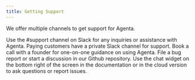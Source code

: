 ```yaml
---
title: Getting Support
---
```


We offer multiple channels to get support for Agenta. 

<CardGroup cols={2}>
  <Card
    title="Join our Slack"
    icon="slack"
    href="https://join.slack.com/t/agenta-hq/shared_invite/zt-1zsafop5i-Y7~ZySbhRZvKVPV5DO_7IA">
    Use the #support channel on Slack for any inquiries or assistance with Agenta. Paying customers have a private Slack channel for support.
  </Card>
  <Card
    title="Schedule an onboarding call"
    icon="phone"
    href="https://cal.com/mahmoud-mabrouk-ogzgey/demo">
    Book a call with a founder for one-on-one guidance on using Agenta.
  </Card>
  <Card
    title="Create an issue in Github"
    icon="github"
    href="https://github.com/agenta-ai/agenta">
    File a bug report or start a discussion in our Github repository.
  </Card>
  <Card
    title="Chat Widget"
    icon="intercom">
    Use the chat widget on the bottom right of the screen in the documentation or in the cloud version to ask questions or report issues.
  </Card>
</CardGroup>
